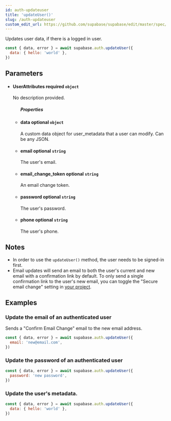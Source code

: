 ```yaml
---
id: auth-updateuser
title: 'updateUser()'
slug: /auth-updateuser
custom_edit_url: https://github.com/supabase/supabase/edit/master/spec/supabase_js_v2_legacy.yml
---
```



Updates user data, if there is a logged in user.

```js
const { data, error } = await supabase.auth.updateUser({
  data: { hello: 'world' },
})
```

## Parameters

<ul className="method-list-group">
  
<li className="method-list-item">
  <h4 className="method-list-item-label">
    <span className="method-list-item-label-name">
      UserAttributes
    </span>
    <span className="method-list-item-label-badge required">
      required
    </span>
    <span className="method-list-item-validation">
      <code>object</code>
    </span>
  </h4>
  <div class="method-list-item-description">

No description provided.

  </div>
  
<ul className="method-list-group">
  <h5 class="method-list-title method-list-title-isChild expanded">Properties</h5>

<li className="method-list-item">
  <h4 className="method-list-item-label">
    <span className="method-list-item-label-name">
      data
    </span>
    <span className="method-list-item-label-badge false">
      optional
    </span>
    <span className="method-list-item-validation">
      <code>object</code>
    </span>
  </h4>
  <div class="method-list-item-description">

A custom data object for user_metadata that a user can modify. Can be any JSON.

  </div>
  
</li>

<li className="method-list-item">
  <h4 className="method-list-item-label">
    <span className="method-list-item-label-name">
      email
    </span>
    <span className="method-list-item-label-badge false">
      optional
    </span>
    <span className="method-list-item-validation">
      <code>string</code>
    </span>
  </h4>
  <div class="method-list-item-description">

The user's email.

  </div>
  
</li>

<li className="method-list-item">
  <h4 className="method-list-item-label">
    <span className="method-list-item-label-name">
      email_change_token
    </span>
    <span className="method-list-item-label-badge false">
      optional
    </span>
    <span className="method-list-item-validation">
      <code>string</code>
    </span>
  </h4>
  <div class="method-list-item-description">

An email change token.

  </div>
  
</li>

<li className="method-list-item">
  <h4 className="method-list-item-label">
    <span className="method-list-item-label-name">
      password
    </span>
    <span className="method-list-item-label-badge false">
      optional
    </span>
    <span className="method-list-item-validation">
      <code>string</code>
    </span>
  </h4>
  <div class="method-list-item-description">

The user's password.

  </div>
  
</li>

<li className="method-list-item">
  <h4 className="method-list-item-label">
    <span className="method-list-item-label-name">
      phone
    </span>
    <span className="method-list-item-label-badge false">
      optional
    </span>
    <span className="method-list-item-validation">
      <code>string</code>
    </span>
  </h4>
  <div class="method-list-item-description">

The user's phone.

  </div>
  
</li>

</ul>

</li>

</ul>

## Notes

- In order to use the `updateUser()` method, the user needs to be signed-in first.
- Email updates will send an email to both the user's current and new email with a confirmation link by default.
  To only send a single confirmation link to the user's new email, you can toggle the "Secure email change" setting in [your project](https://app.supabase.com/project/_/auth/settings).

## Examples

### Update the email of an authenticated user

Sends a "Confirm Email Change" email to the new email address.

```js
const { data, error } = await supabase.auth.updateUser({
  email: 'new@email.com',
})
```

### Update the password of an authenticated user

```js
const { data, error } = await supabase.auth.updateUser({
  password: 'new password',
})
```

### Update the user's metadata.

```js
const { data, error } = await supabase.auth.updateUser({
  data: { hello: 'world' },
})
```
